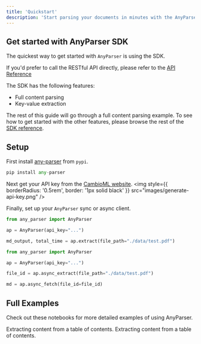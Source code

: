 ```yaml
---
title: 'Quickstart'
description: 'Start parsing your documents in minutes with the AnyParser SDK'
---
```


## Get started with AnyParser SDK
The quickest way to get started with `AnyParser` is using the SDK.

If you'd prefer to call the RESTful API directly, please refer to the [API Reference](/api-reference/)

The SDK has the following features:
- Full content parsing
- Key-value extraction

The rest of this guide will go through a full content parsing example. To see how to get started with the other features, please browse the rest of the [SDK reference](/sdk-reference/).

## Setup

First install [any-parser](https://pypi.org/project/any-parser/) from `pypi`.

```python
pip install any-parser
```

Next get your API key from the [CambioML website](https://www.cambioml.com/account).
<img
  style={{ borderRadius: '0.5rem', border: '1px solid black' }}
  src="images/generate-api-key.png"
/>

Finally, set up your `AnyParser` sync or async client.

```python anyparser_sync.py
from any_parser import AnyParser

ap = AnyParser(api_key="...")

md_output, total_time = ap.extract(file_path="./data/test.pdf")
```

```python anyparser_async.py
from any_parser import AnyParser

ap = AnyParser(api_key="...")

file_id = ap.async_extract(file_path="./data/test.pdf")

md = ap.async_fetch(file_id=file_id)
```

## Full Examples

Check out these notebooks for more detailed examples of using AnyParser.

<CardGroup cols={2}>
  <Card
    title="AnyParser Sync Example"
    icon="bolt-lightning"
    href="https://github.com/CambioML/any-parser/blob/main/examples/pdf_to_markdown.ipynb"
  >
    Extracting content from a table of contents.
  </Card>
  <Card
    title="AnyParser Async Example"
    icon="rotate"
    href="https://github.com/CambioML/any-parser/blob/main/examples/async_pdf_to_markdown.ipynb"
  >
    Extracting content from a table of contents.
  </Card>
</CardGroup>

